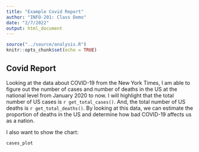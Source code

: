 ```yaml
---
title: "Example Covid Report"
author: "INFO-201: Class Demo"
date: "2/7/2022"
output: html_document
---
```


```r
source("../source/analysis.R")
knitr::opts_chunk$set(echo = TRUE)
```

## Covid Report
Looking at the data about COVID-19 from the New York Times, I am able to figure out the number of cases and number of deaths in the US at the national level from January 2020 to now. I will highlight that the total number of US cases is `r get_total_cases()`. And, the total number of US deaths is `r get_total_deaths()`. By looking at this data, we can estimate the proportion of deaths in the US and determine how bad COVID-19 affects us as a nation.


I also want to show the chart:

``` r
cases_plot
```

